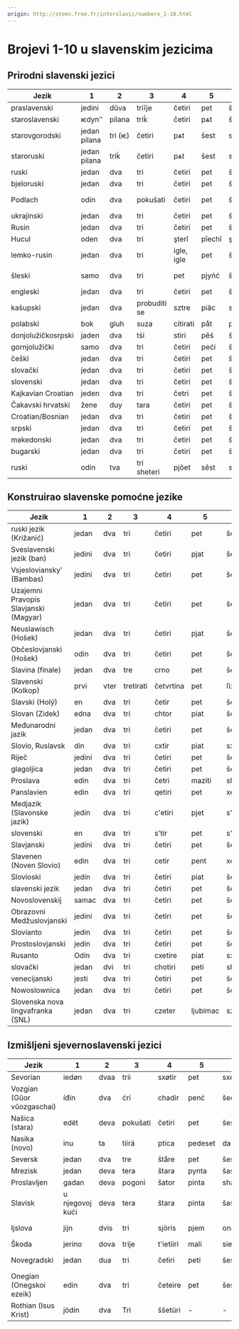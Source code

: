 ```yaml
---
origin: http://steen.free.fr/interslavic/numbers_1-10.html
---
```


# Brojevi 1-10 u slavenskim jezicima

## Prirodni slavenski jezici

| Jezik | 1 | 2 | 3 | 4 | 5 | 6 | 7 | 8 | 9 | 10 |
| ------------------ | ------ | ---- | ------ | ------------ | ------ | ------ | ------ | ----------- | -------- | -------- |
| praslavenski | jedini | dŭva | triĭje | četiri | pet | šest | sedam | osam | devet | deset |
| staroslavenski | ѥdynʺ | pilana | triḱ | četiri | pѧt | šest | sedam | osam | djevojka | desѧt |
| starovgorodski | jedan pilana | tri (ѥ) | četiri | pѧt | šest | sedam | osam | djevojka | desѧt |
| staroruski | jedan pilana | triḱ | četiri | pѧt | šest | sedam | osam | djevojka | desѧt |
| ruski | jedan | dva | tri | četiri | pet | šest | sedam | osam | devet | deset |
| bjeloruski | jedan | dva | tri | četiri | pet | šest | sedam | osam | devet | deset |
| Podlach | odin | dva | pokušati | četiri | pet | šest | ja sam | zračnim putem | devet | deset |
| ukrajinski | jedan | dva | tri | četiri | pet | šest | sim | osam | devet | deset |
| Rusin | jedan | dva | tri | četiri | pet | šest | sedam | svima | devet | deset |
| Hucul | oden | dva | tri | şterǐ | pǐechǐ | şîschǐ | sim | posjetim | deawichǐ | deasichǐ |
| lemko-rusin | jedan | dva | tri | igle, igle | pet | škriljevac | sim | osam, osam | devet | deset |
| šleski | samo | dva | tri | pet | pjyńć | šest | po sedam | uoźym | dźewjyńć | dźeśyńć |
| engleski | jedan | dva | tri | četiri | pet | šest | sedam | osam | devet | deset |
| kašupski | jedan | dva | probuditi se | sztre | piãc | szesc | sedam | čak ni | dzewiãc | dzesãc |
| polabski | bok | gluh | suza | citirati | påt | posljednji | sidĕm | visĕm | divāt | disąt |
| donjolužičkosrpski | jaden | dva | tśi | stiri | pěś | šest | sjedim | osmi | daeee | ti si |
| gornjolužički | samo | dva | tri | četiri | peći | šest | sydom | wosom | dźewjeć | dźesać |
| češki | jedan | dva | tri | četiri | pet | šest | sedam | osam | devet | deset |
| slovački | jedan | dva | tri | četiri | pet | šest | sedam | osam | devet | deset |
| slovenski | jedan | dva | tri | četiri | pet | šest | sedam | osam | devet | deset |
| Kajkavian Croatian  | jeden  | dva  | tri    | četri        | pet    | šest   | sedem  | osem        | devet    | deset    |
| Čakavski hrvatski | žene | duy | tara | četiri | pet | šest | limuzina | ošan | devet | deset |
| Croatian/Bosnian    | jedan  | dva  | tri    | četiri       | pet    | šest   | sedam  | osam        | devet    | deset    |
| srpski | jedan | dva | tri | četiri | pet | šest | sedam | osam | devet | deset |
| makedonski | jedan | dva | tri | četiri | pet | šest | sedam | osam | devet | deset |
| bugarski | jedan | dva | tri | četiri | pet | šest | sedam | osam | devet | deset |
| ruski | odin | tva | tri sheteri | pjôet | sêst | sêm | vôsom | bogat | nedostatak |

## Konstruirao slavenske pomoćne jezike

| Jezik | 1 | 2 | 3 | 4 | 5 | 6 | 7 | 8 | 9 | 10 |
| ------------------------------------ | ------ | ---- | ---- | ------- | ----- | ------ | ----- | ------ | ------- | ------- |
| ruski jezik (Križanić) | jedan | dva | tri | četiri | pet | šest | sedam | osam | devet | deset |
| Sveslavenski jezik (ban) | jedini | dva | tri | četiri | pjat | šest | sedam | osam | devet | deset |
| Vsjeslovianskyʹ (Bambas) | jedini | dva | tri | četiri | pet | šest | sedam | osam | dievjat | diejat |
| Uzajemni Pravopis Slavjanski (Magyar) | jedan | dva | tri | četiri | pet | šest | sedmi | osam | devet | deset |
| Neuslawisch (Hošek) | jedan | dva | tri | četiri | pjat | šest | sedam | osam | devet | deset |
| Občeslovjanski (Hošek) | odin | dva | tri | četiri | pet | šestj | sedam | osam | devet | deset |
| Slavina (finale) | jedan | dva | tre | crno | pet | šest | sedam | osam | devet | deset |
| Slavenski (Kolkop) | prvi | vter | tretirati | četvrtina | pet | ſix | sedam | osam | devet | deset |
| Slavski (Holý)                       | en     | dva  | tri  | četir   | pet   | šest   | sedm  | osm    | devet   | deset   |
| Slovan (Zidek) | edna | dva | tri | chtor | piat | šesti | sodom | osum | davet | dasot |
| Međunarodni jazik | jedan | dva | tri | četiri | pet | šest | sedam | osam | devet | deset |
| Slovio, Ruslavsk | din | dva | tri | cxtir | piat | sxes | siem | vos | razvoj | des |
| Riječ | jedini | dva | tri | četiri | pet | šest | sedam | osam | devet | deset |
| glagoljica | jedan | dva | tri | četiri | pet | šest | sedam | osam | devet | deset |
| Proslava | edin | dva | tri | četri | maziti | shest | sedam | osem | devat | desat |
| Panslavien | edin | dva | tri | qetiri | pet | xest | sedam | osem | devet | deset |
| Medjazik (Slavonske jazik)           | jedin  | dva  | tri  | c'etiri | pjet  | s'est  | sedem | osem   | devet   | deset   |
| slovenski | en | dva | tri | s'tir | pet | s'es | ovdje | os | razvoj | des |
| Slavjanski | jedini | dva | tri | četiri | pet | šest | sedam | osam | devet | deset |
| Slavenen (Noven Slovio) | edin | dva | tri | cetir | pent | xest | sedam | osem | nevent | deset |
| Slovioski                            | jedin  | dva  | tri  | četiri  | piat  | šest   | sedem | osm    | devet   | deset   |
| slavenski jezik | jedan | dva | tri | četiri | pet | šest | osim | osam | devet | deset |
| Novoslovenskij | samac | dva | tri | četiri | pet | šest | sedam | osam | devet | deset |
| Obrazovni Medžuslovjanski | jedini | dva | tri | četiri | pet | šest | sedam | osam | devet | deset |
| Slovianto                            | jedin  | dva  | tri  | četiri  | pet   | šest   | sedem | osm    | devet   | deset   |
| Prostoslovjanski                     | jedin  | dva  | tri  | četiri  | pet   | šest   | sedem | osem   | devet   | deset   |
| Rusanto | Odin | dva | tri | cxetire | piat | sxest | sem | sve | odstupiti | desiti |
| slovački | jedan | dvi | tri | chotiri | peti | shesti | sedmi | osjedmi | deveti | deseti |
| venecijanski | jesti | dva | tri | četiri | pet | šest | sedam | osam | devet | deset |
| Nowoslownica | jedan | dva | tri | četiri | pet | šest | sedam | osam | devet | deset |
| Slovenska nova lingvafranka (SNL) | jedan | dva | tri | czeter | ljubimac | szest | sedem | vose | devet | deset |

## Izmišljeni sjevernoslavenski jezici

| Jezik | 1 | 2 | 3 | 4 | 5 | 6 | 7 | 8 | 9 | 10 |
| -------------------------------- | ------- | ---- | ----- | --------- | ------- | ----- | ------- | --------- | --------- | ------- |
| Sevorian                   | iedøn   | dvaa | trii  | sxøtir    | pet     | sxest | sedøm   | osøm      | devet     | deset   |
| Vozgian (Gŭor vŭozgaschai) | íđín | dva | ćrí | chadir | penć | šeć | sedam | osam | dëenć | desno |
| Našica (stara) | edët | deva | pokušati | četiri | pet | šest | sedam | osam | devet | deset |
| Nasika (novo) | inu | ta | tiirä | ptica | pedeset | da | settomi | stoma | tinejdžer | tesemti |
| Seversk                    | jedan   | dva  | tre   | štåre     | pet     | šest  | sedam   | osam      | devet     | deset   |
| Mrezisk                    | jedan   | deva | tera  | štara     | pynta   | šasta | sedam   | osam      | devet     | desat   |
| Proslavljen | gadan | deva | pogoni | šator | pinta | shasta | sedam | osam | devet | deset |
| Slavisk | u njegovoj kući | deva | tera | štara | pinta | šašta | sedam | moj stari | devet | désat |
| Ijslova | jijn | dvis | tri | sjöris | pjem | ona | sjödem | ästem | snijeg disam |
| Škoda | jerino | dova | trije | t'ietiiri | mali | siete | uosme | dieviente | diesiente | - |
| Novegradski | jedan | dua | tri | četiri | peti | šesti | shenyi | osmi | deveti | dogoditi se |
| Onegian (Onegskoi ezeik)   | edin    | dva  | tri   | četeire   | pet     | šest  | sedem   | osem      | devet     | deset   |
| Rothian (Isus Krist) | jödin | dva | Tri | ššetüri | - | - | - | - | - | - |


